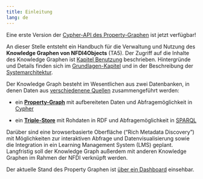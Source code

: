 ```yaml
---
title: Einleitung
lang: de
---
```


::: {.callout-tip appearance="simple"}
Eine erste Version der [Cypher-API des Property-Graphen](cypher.qmd) ist jetzt verfügbar!
:::

An dieser Stelle entsteht ein Handbuch für die Verwaltung und Nutzung des **Knowledge Graphen von NFDI4Objects** (TA5).  Der Zugriff auf die Inhalte des Knowledge Graphen ist [Kapitel Benutzung](usage.qmd) beschrieben.  Hintergründe und Details finden sich im [Grundlagen-Kapitel](basics.qmd) und in der Beschreibung der [Systemarchitektur](architecture.qmd).

Der Knowledge Graph besteht im Wesentlichen aus zwei Datenbanken, in denen Daten aus [verschiedenene Quellen](sources.qmd) zusammengeführt werden:

- ein **[Property-Graph](#property-graph)** mit aufbereiteten Daten und Abfragemöglichkeit in [Cypher](cypher.qmd)

- ein **[Triple-Store](#triple-store)** mit Rohdaten in RDF und Abfragemöglichkeit in [SPARQL](sparql.qmd)

Darüber sind eine browserbasierte Oberfläche ("Rich Metadata Discovery") mit Möglichkeiten zur interaktiven Abfrage und Datenvisualisierung sowie die Integration in ein Learning Management System (LMS) geplant. Langfristig soll der Knowledge Graph außerdem mit anderen Knowledge Graphen im Rahmen der NFDI verknüpft werden.

Der aktuelle Stand des Property Graphen ist [über ein Dashboard](status.qmd) einsehbar. 

